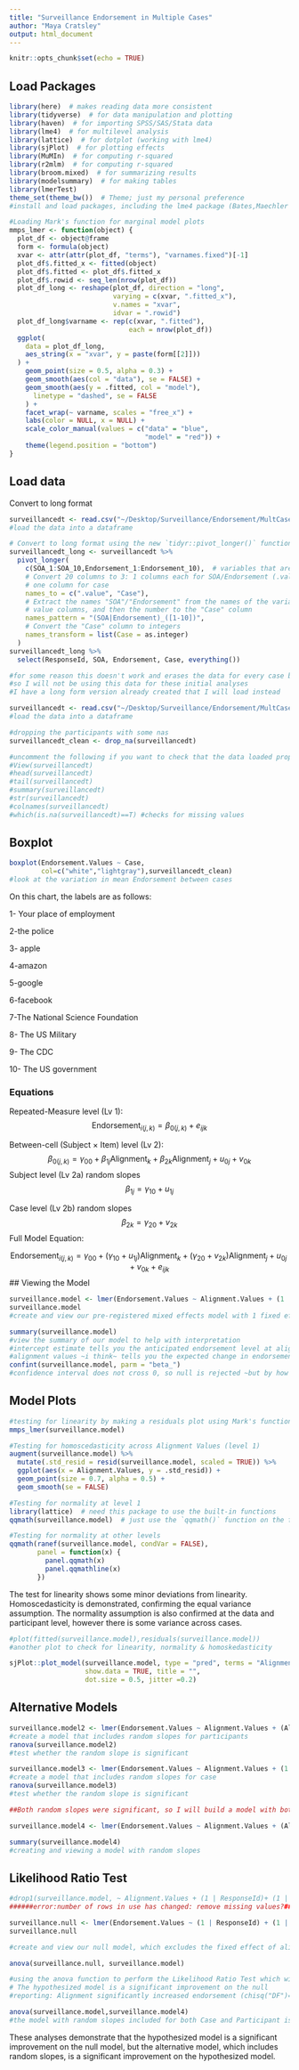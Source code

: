 ```yaml
---
title: "Surveillance Endorsement in Multiple Cases"
author: "Maya Cratsley"
output: html_document
---
```


```r
knitr::opts_chunk$set(echo = TRUE)
```

## Load Packages
```r
library(here)  # makes reading data more consistent
library(tidyverse)  # for data manipulation and plotting
library(haven)  # for importing SPSS/SAS/Stata data
library(lme4)  # for multilevel analysis
library(lattice)  # for dotplot (working with lme4)
library(sjPlot)  # for plotting effects
library(MuMIn)  # for computing r-squared
library(r2mlm)  # for computing r-squared
library(broom.mixed)  # for summarizing results
library(modelsummary)  # for making tables
library(lmerTest)
theme_set(theme_bw())  # Theme; just my personal preference
#install and load packages, including the lme4 package (Bates,Maechler & Bolker,2012)

```

```r
#Loading Mark's function for marginal model plots
mmps_lmer <- function(object) {
  plot_df <- object@frame
  form <- formula(object)
  xvar <- attr(attr(plot_df, "terms"), "varnames.fixed")[-1]
  plot_df$.fitted_x <- fitted(object)
  plot_df$.fitted <- plot_df$.fitted_x
  plot_df$.rowid <- seq_len(nrow(plot_df))
  plot_df_long <- reshape(plot_df, direction = "long",
                          varying = c(xvar, ".fitted_x"),
                          v.names = "xvar",
                          idvar = ".rowid")
  plot_df_long$varname <- rep(c(xvar, ".fitted"),
                              each = nrow(plot_df))
  ggplot(
    data = plot_df_long,
    aes_string(x = "xvar", y = paste(form[[2]]))
  ) +
    geom_point(size = 0.5, alpha = 0.3) +
    geom_smooth(aes(col = "data"), se = FALSE) +
    geom_smooth(aes(y = .fitted, col = "model"),
      linetype = "dashed", se = FALSE
    ) +
    facet_wrap(~ varname, scales = "free_x") +
    labs(color = NULL, x = NULL) +
    scale_color_manual(values = c("data" = "blue",
                                  "model" = "red")) +
    theme(legend.position = "bottom")
}
```

## Load data
Convert to long format

```r

surveillancedt <- read.csv("~/Desktop/Surveillance/Endorsement/MultCase1.csv")
#load the data into a dataframe

# Convert to long format using the new `tidyr::pivot_longer()` function
surveillancedt_long <- surveillancedt %>%
  pivot_longer(
    c(SOA_1:SOA_10,Endorsement_1:Endorsement_10),  # variables that are repeated measures
    # Convert 20 columns to 3: 1 columns each for SOA/Endorsement (.value), and
    # one column for case
    names_to = c(".value", "Case"),
    # Extract the names "SOA"/"Endorsement" from the names of the variables for the
    # value columns, and then the number to the "Case" column
    names_pattern = "(SOA|Endorsement)_([1-10])",
    # Convert the "Case" column to integers
    names_transform = list(Case = as.integer)
  )
surveillancedt_long %>% 
  select(ResponseId, SOA, Endorsement, Case, everything())

#for some reason this doesn't work and erases the data for every case besides case 1
#so I will not be using this data for these initial analyses
#I have a long form version already created that I will load instead
```


```r
surveillancedt <- read.csv("~/Desktop/Surveillance/Endorsement/MultCase1_reformatted.csv")
#load the data into a dataframe

#dropping the participants with some nas
surveillancedt_clean <- drop_na(surveillancedt)

#uncomment the following if you want to check that the data loaded properly
#View(surveillancedt)
#head(surveillancedt)
#tail(surveillancedt)
#summary(surveillancedt)
#str(surveillancedt)
#colnames(surveillancedt)
#which(is.na(surveillancedt)==T) #checks for missing values

```

## Boxplot

```r
boxplot(Endorsement.Values ~ Case,
        col=c("white","lightgray"),surveillancedt_clean)
#look at the variation in mean Endorsement between cases
```
On this chart, the labels are as follows:

1- Your place of employment

2-the police

3- apple

4-amazon

5-google

6-facebook

7-The National Science Foundation

8- The US Military

9- The CDC

10- The US government

### Equations

Repeated-Measure level (Lv 1):
$$\text{Endorsement}_{i(j,k)} = \beta_{0(j, k)} + e_{ijk}$$

Between-cell (Subject $\times$ Item) level (Lv 2):
$$\beta_{0(j, k)} = \gamma_{00} + \beta_{1j} \text{Alignment}_{k}+\beta_{2k} \text{Alignment}_{j} +u_{0j} + v_{0k}$$
Subject level (Lv 2a) random slopes
$$\beta_{1j} = \gamma_{10} + u_{1j}$$

Case level (Lv 2b) random slopes
$$\beta_{2k} = \gamma_{20} + v_{2k}$$
Full Model Equation:

$$\text{Endorsement}_{i(j,k)} = \gamma_{00} + (\gamma_{10} + u_{1j}) \text{Alignment}_{k}+(\gamma_{20} + v_{2k}) \text{Alignment}_{j} +u_{0j} + v_{0k} + e_{ijk}$$
## Viewing the Model

```r
surveillance.model <- lmer(Endorsement.Values ~ Alignment.Values + (1 | ResponseId)+ (1 | Case), data=surveillancedt_clean)
surveillance.model
#create and view our pre-registered mixed effects model with 1 fixed effect and 2 random intercepts

summary(surveillance.model)
#view the summary of our model to help with interpretation
#intercept estimate tells you the anticipated endorsement level at alignment=0
#alignment values ~i think~ tells you the expected change in endorsement per point of aligment change
confint(surveillance.model, parm = "beta_")
#confidence interval does not cross 0, so null is rejected ~but by how much~?

```

## Model Plots

```r
#testing for linearity by making a residuals plot using Mark's function
mmps_lmer(surveillance.model)

#Testing for homoscedasticity across Alignment Values (level 1)
augment(surveillance.model) %>%
  mutate(.std_resid = resid(surveillance.model, scaled = TRUE)) %>%
  ggplot(aes(x = Alignment.Values, y = .std_resid)) +
  geom_point(size = 0.7, alpha = 0.5) +
  geom_smooth(se = FALSE)

#Testing for normality at level 1
library(lattice)  # need this package to use the built-in functions
qqmath(surveillance.model)  # just use the `qqmath()` function on the fitted model

#Testing for normality at other levels
qqmath(ranef(surveillance.model, condVar = FALSE),
       panel = function(x) {
         panel.qqmath(x)
         panel.qqmathline(x)
       })
```
The test for linearity shows some minor deviations from linearity. Homoscedasticity is demonstrated, confirming the equal variance assumption. The normality assumption is also confirmed at the data and participant level, however there is some variance across cases.


```r
#plot(fitted(surveillance.model),residuals(surveillance.model))
#another plot to check for linearity, normality & homoskedasticity 

sjPlot::plot_model(surveillance.model, type = "pred", terms = "Alignment.Values", 
                   show.data = TRUE, title = "", 
                   dot.size = 0.5, jitter =0.2)
```
## Alternative Models

```r

surveillance.model2 <- lmer(Endorsement.Values ~ Alignment.Values + (Alignment.Values | ResponseId)+ (1 | Case), data=surveillancedt_clean)
#create a model that includes random slopes for participants
ranova(surveillance.model2)
#test whether the random slope is significant

surveillance.model3 <- lmer(Endorsement.Values ~ Alignment.Values + (1 | ResponseId)+ (Alignment.Values | Case), data=surveillancedt_clean)
#create a model that includes random slopes for case
ranova(surveillance.model3)
#test whether the random slope is significant

##Both random slopes were significant, so I will build a model with both included

surveillance.model4 <- lmer(Endorsement.Values ~ Alignment.Values + (Alignment.Values | ResponseId)+ (Alignment.Values | Case), data=surveillancedt_clean)

summary(surveillance.model4)
#creating and viewing a model with random slopes
```



## Likelihood Ratio Test

```r

#drop1(surveillance.model, ~ Alignment.Values + (1 | ResponseId)+ (1 | Case), test = "Chisq")
######error:number of rows in use has changed: remove missing values?###

surveillance.null <- lmer(Endorsement.Values ~ (1 | ResponseId) + (1 | Case), data=surveillancedt_clean)
surveillance.null

#create and view our null model, which excludes the fixed effect of alignment

anova(surveillance.null, surveillance.model)

#using the anova function to perform the Likelihood Ratio Test which will compare our model to the null
# The hypothesized model is a significant improvement on the null
#reporting: Alignment significantly increased endorsement (chisq("DF")="chisq", p="PR(>Chisq)"). 

anova(surveillance.model,surveillance.model4)
#the model with random slopes included for both Case and Participant is a significant improvement on the hypothesized model


```

These analyses demonstrate that the hypothesized model is a significant improvement on the null model, but the alternative model, which includes random slopes, is a significant improvement on the hypothesized model. 
